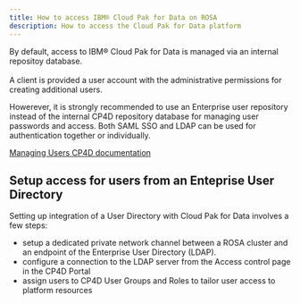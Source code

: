 ```yaml
---
title: How to access IBM® Cloud Pak for Data on ROSA
description: How to access the Cloud Pak for Data platform
---
```

By default, access to IBM® Cloud Pak for Data is managed via an internal repositoy database.<br></br>
A client is provided a user account with the administrative permissions for creating additional users.

Howerever, it is strongly recommended to use an Enterprise user repository instead of the internal CP4D repository database for managing user passwords and access.
Both SAML SSO and LDAP can be used for authentication together or individually.

[Managing Users CP4D documentation](https://www.ibm.com/docs/en/cloud-paks/cp-data/4.0?topic=platform-managing-users)

## Setup access for users from an Enteprise User Directory
Setting up integration of a User Directory with Cloud Pak for Data involves a few steps:

- setup a dedicated private network channel between a ROSA cluster and an endpoint of the Enterprise User Directory (LDAP).
- configure a connection to the LDAP server from the Access control page in the CP4D Portal
- assign users to CP4D User Groups and Roles to tailor user access to platform resources

